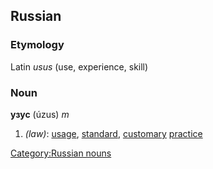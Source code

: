 ==Russian==
[[Category:Russian nouns]]
===Etymology===
Latin ''usus'' (use, experience, skill)

===Noun===
'''узус''' (úzus) ''m''

#''(law)'': [[usage]], [[standard]], [[customary]] [[practice]]